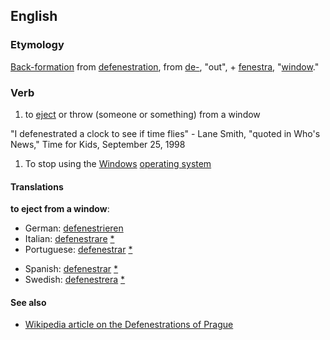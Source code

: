 == English ==

=== Etymology ===

[[back-formation|Back-formation]] from [[defenestration]], from {{L.}} [[de-]], "out", + [[fenestra]], "[[window]]."

=== Verb ===

# to [[eject]] or throw (someone or something) from a window

"I defenestrated a clock to see if time flies" 
- Lane Smith, "quoted in Who's News," Time for Kids, September 25, 1998

# {{computing}} {{slang}} To stop using the [[Windows]] [[operating system]]

==== Translations ====

'''to eject from a window''':

{{top}}
* German: [[defenestrieren]]
* Italian: [[defenestrare]] [[:it:defenestrare|*]]
* Portuguese: [[defenestrar]] [[:pt:defenestrar|*]]
{{mid}}
* Spanish: [[defenestrar]] [[:es:defenestrar|*]]
* Swedish: [[defenestrera]] [[:sv:defenestrera|*]]
{{bottom}}

==== See also ====

* [[Wikipedia:Defenestrations of Prague|Wikipedia article on the Defenestrations of Prague]]